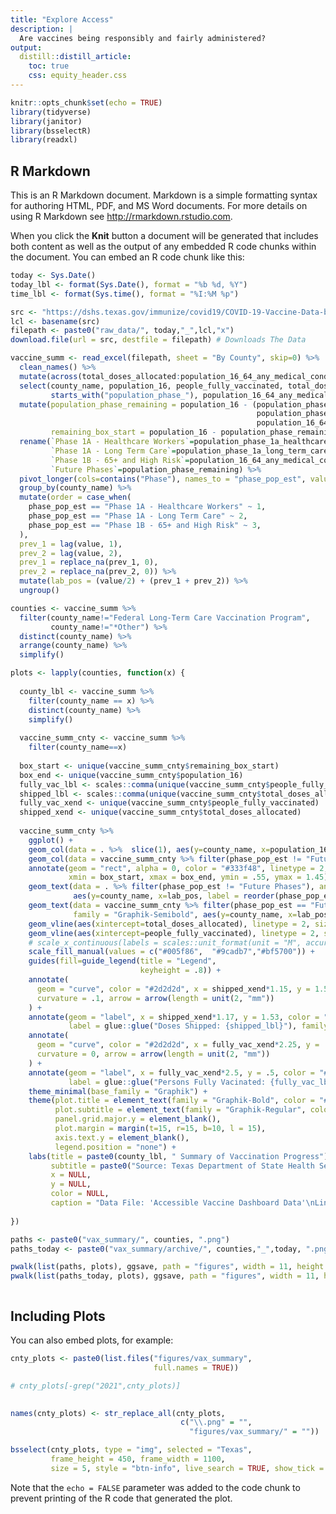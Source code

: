 ```yaml
---
title: "Explore Access"
description: |
  Are vaccines being responsibly and fairly administered?
output: 
  distill::distill_article:
    toc: true
    css: equity_header.css
---
```


```r
knitr::opts_chunk$set(echo = TRUE)
library(tidyverse)
library(janitor)
library(bsselectR)
library(readxl)
```

## R Markdown

This is an R Markdown document. Markdown is a simple formatting syntax for authoring HTML, PDF, and MS Word documents. For more details on using R Markdown see <http://rmarkdown.rstudio.com>.

When you click the **Knit** button a document will be generated that includes both content as well as the output of any embedded R code chunks within the document. You can embed an R code chunk like this:

```r

today <- Sys.Date()
today_lbl <- format(Sys.Date(), format = "%b %d, %Y")
time_lbl <- format(Sys.time(), format = "%I:%M %p")

src <- "https://dshs.texas.gov/immunize/covid19/COVID-19-Vaccine-Data-by-County.xls" # URL For Daily COVID Data
lcl <- basename(src)
filepath <- paste0("raw_data/", today,"_",lcl,"x")
download.file(url = src, destfile = filepath) # Downloads The Data

vaccine_summ <- read_excel(filepath, sheet = "By County", skip=0) %>% 
  clean_names() %>% 
  mutate(across(total_doses_allocated:population_16_64_any_medical_condition, as.numeric)) %>%
  select(county_name, population_16, people_fully_vaccinated, total_doses_allocated, 
         starts_with("population_phase_"), population_16_64_any_medical_condition) %>% 
  mutate(population_phase_remaining = population_16 - (population_phase_1a_healthcare_workers +
                                                       population_phase_1a_long_term_care_residents +
                                                       population_16_64_any_medical_condition),
         remaining_box_start = population_16 - population_phase_remaining) %>%
  rename(`Phase 1A - Healthcare Workers`=population_phase_1a_healthcare_workers, 
         `Phase 1A - Long Term Care`=population_phase_1a_long_term_care_residents, 
         `Phase 1B - 65+ and High Risk`=population_16_64_any_medical_condition,
         `Future Phases`=population_phase_remaining) %>%
  pivot_longer(cols=contains("Phase"), names_to = "phase_pop_est", values_to = "value") %>%
  group_by(county_name) %>% 
  mutate(order = case_when(
    phase_pop_est == "Phase 1A - Healthcare Workers" ~ 1,
    phase_pop_est == "Phase 1A - Long Term Care" ~ 2,
    phase_pop_est == "Phase 1B - 65+ and High Risk" ~ 3,
  ),
  prev_1 = lag(value, 1),
  prev_2 = lag(value, 2),
  prev_1 = replace_na(prev_1, 0),
  prev_2 = replace_na(prev_2, 0)) %>% 
  mutate(lab_pos = (value/2) + (prev_1 + prev_2)) %>% 
  ungroup()

counties <- vaccine_summ %>% 
  filter(county_name!="Federal Long-Term Care Vaccination Program",
         county_name!="*Other") %>% 
  distinct(county_name) %>% 
  arrange(county_name) %>% 
  simplify()

plots <- lapply(counties, function(x) {
  
  county_lbl <- vaccine_summ %>% 
    filter(county_name == x) %>% 
    distinct(county_name) %>% 
    simplify()
  
  vaccine_summ_cnty <- vaccine_summ %>% 
    filter(county_name==x)
  
  box_start <- unique(vaccine_summ_cnty$remaining_box_start)
  box_end <- unique(vaccine_summ_cnty$population_16)
  fully_vac_lbl <- scales::comma(unique(vaccine_summ_cnty$people_fully_vaccinated))
  shipped_lbl <- scales::comma(unique(vaccine_summ_cnty$total_doses_allocated))
  fully_vac_xend <- unique(vaccine_summ_cnty$people_fully_vaccinated)
  shipped_xend <- unique(vaccine_summ_cnty$total_doses_allocated)
  
  vaccine_summ_cnty %>% 
    ggplot() +
    geom_col(data = . %>%  slice(1), aes(y=county_name, x=population_16), fill = "#333f48", alpha = .05) +
    geom_col(data = vaccine_summ_cnty %>% filter(phase_pop_est != "Future Phases"), aes(y=county_name, x=value, fill = reorder(phase_pop_est,desc(order))), alpha=.7) +
    annotate(geom = "rect", alpha = 0, color = "#333f48", linetype = 2,
             xmin = box_start, xmax = box_end, ymin = .55, ymax = 1.45) +
    geom_text(data = . %>% filter(phase_pop_est != "Future Phases"), angle=90, color="white", size = 3, family = "Graphik-Semibold",
              aes(y=county_name, x=lab_pos, label = reorder(phase_pop_est,desc(order)))) +
    geom_text(data = vaccine_summ_cnty %>% filter(phase_pop_est == "Future Phases"), color="#2d2d2d", size = 6,  hjust = 0.35,
              family = "Graphik-Semibold", aes(y=county_name, x=lab_pos), label = "Remaining Pop. (16+)\n in Future Phases") +
    geom_vline(aes(xintercept=total_doses_allocated), linetype = 2, size = .9, color = "#2d2d2d") +
    geom_vline(aes(xintercept=people_fully_vaccinated), linetype = 2, size = .9, color = "#2d2d2d") +
    # scale_x_continuous(labels = scales::unit_format(unit = "M", accuracy = 1, scale = 1e-6)) +
    scale_fill_manual(values = c("#005f86",  "#9cadb7","#bf5700")) +
    guides(fill=guide_legend(title = "Legend",
                             keyheight = .8)) +
    annotate(
      geom = "curve", color = "#2d2d2d", x = shipped_xend*1.15, y = 1.55, xend = shipped_xend*1.02, yend = 1.5,
      curvature = .1, arrow = arrow(length = unit(2, "mm"))
    ) +
    annotate(geom = "label", x = shipped_xend*1.17, y = 1.53, color = "#2d2d2d",
             label = glue::glue("Doses Shipped: {shipped_lbl}"), family = "Graphik", hjust = "left") +
    annotate(
      geom = "curve", color = "#2d2d2d", x = fully_vac_xend*2.25, y = .48, xend = fully_vac_xend*1.2, yend = .54 ,
      curvature = 0, arrow = arrow(length = unit(2, "mm"))
    ) +
    annotate(geom = "label", x = fully_vac_xend*2.5, y = .5, color = "#2d2d2d",
             label = glue::glue("Persons Fully Vacinated: {fully_vac_lbl}"), family = "Graphik", hjust = "left") +
    theme_minimal(base_family = "Graphik") +
    theme(plot.title = element_text(family = "Graphik-Bold", color = "#333f48", size =20),
          plot.subtitle = element_text(family = "Graphik-Regular", color = "#333f48", margin = margin(b=15)),
          panel.grid.major.y = element_blank(),
          plot.margin = margin(t=15, r=15, b=10, l = 15),
          axis.text.y = element_blank(),
          legend.position = "none") +
    labs(title = paste0(county_lbl, " Summary of Vaccination Progress"),
         subtitle = paste0("Source: Texas Department of State Health Services. As of ", today_lbl, " at ", time_lbl),
         x = NULL,
         y = NULL,
         color = NULL,
         caption = "Data File: 'Accessible Vaccine Dashboard Data'\nLink: https://dshs.texas.gov/immunize/covid19/COVID-19-Vaccine-Data-by-County.xls\nChart by: @mrworthington")
  
})

paths <- paste0("vax_summary/", counties, ".png")
paths_today <- paste0("vax_summary/archive/", counties,"_",today, ".png")

pwalk(list(paths, plots), ggsave, path = "figures", width = 11, height = 4.5, dpi = 300)
pwalk(list(paths_today, plots), ggsave, path = "figures", width = 11, height = 4.5, dpi = 300)



```

## Including Plots

You can also embed plots, for example:

```r

cnty_plots <- paste0(list.files("figures/vax_summary", 
                                full.names = TRUE))

# cnty_plots[-grep("2021",cnty_plots)]
  

names(cnty_plots) <- str_replace_all(cnty_plots, 
                                      c("\\.png" = "", 
                                        "figures/vax_summary/" = ""))

bsselect(cnty_plots, type = "img", selected = "Texas", 
         frame_height = 450, frame_width = 1100,
         size = 5, style = "btn-info", live_search = TRUE, show_tick = TRUE)

```



Note that the `echo = FALSE` parameter was added to the code chunk to prevent printing of the R code that generated the plot.
